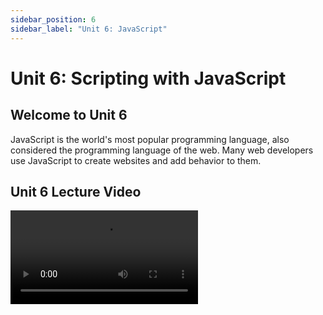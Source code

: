 ```yaml
---
sidebar_position: 6
sidebar_label: "Unit 6: JavaScript"
---
```



# Unit 6: Scripting with JavaScript

## Welcome to Unit 6

JavaScript is the world's most popular programming language, also considered the programming language of the web.
Many web developers use JavaScript to create websites and add behavior to them.

## Unit 6 Lecture Video

<Video src="https://www.youtube.com/embed/Y1sL0tizxDU" />

<Video src="https://www.youtube.com/embed/DHjqpvDnNGE" />
    

## JavaScript

JavaScript is a high-level language and is very similar to many languages you might have used before (Python, Java).
Here's a quick overview of the basics.

### Printing

```javascript
console.log("Hello, World!"); 
// In Web Development, this will actually show up in the developer console. 
// Open the console in Chrome with Cmd+Alt+J (mac) or Ctrl+Shift+J (windows)
```

### Variables

Variables are dynamically-typed, meaning, they don't have a type (like in Python).
Undefined variables have the value `undefined`.
We use the keywords `var`, `let` and `const` to define variables.

| Keyword | Behavior | When to Use |
| --- | --- | --- |
| var | Defines a variable limited in scope to the function. | Don't use var. To learn more, read ["Why don't we use var anymore?"](https://medium.com/@codingsam/awesome-javascript-no-more-var-working-title-999428999994). |
| let | Defines a variable limited in scope to the block. | Use when you need to change the value of the variable later on. |
| const | Defines a variable limited in scope to the block, but its value is constant. | You should always use const unless you need to change the value of the variable later on. |


```javascript
let x = 'hello';
x = 1234;			// the `x` variable can be changed.
const pi = 3.14; 	// the `pi` variable cannot be changed.
```


### Strings
Strings are a collection of characters.
They can be enclosed in either single quotes `' '` or double quotes `" "`.

There are a lot of powerful [built-in string functions](https://developer.mozilla.org/en-US/docs/Web/JavaScript/Reference/Global_Objects/String/charAt) for you to use.
Here are a few popular examples:
```javascript
const clubName = 'icssc';
console.log(className); 				// icssc
console.log(className.length); 			// 5
console.log(className.toUpperCase());	// ICSSC
console.log(className.indexOf('ss')); 	// 2
console.log(className.includes('cs'));	// true
console.log(className.startsWith('i'));	// true
console.log(className.endsWith('sc'));	// true
```

You can also perform string interpolation using backticks `` ` ` ``.
String interpolation is when you inject an expression into a string.
In JavaScript, this is called "template literals".
You can put any expression into the string using a dollar sign and curly brace: `${expression}`.

```javascript
let likes = 5;
console.log('This post has ' + likes + ' likes');	// "This post has 5 likes"
console.log(`This post has ${likes} likes`);		// "This post has 5 likes" <- same but cleaner

// You can also compute expressions inside the string
console.log(`I wish I had ${likes * 10} likes!`)	// "I wish I had 50 likes!"
```

### Arrays

Arrays are almost exactly the same as they are in Python.

```javascript
const array = ['a', 'b', 'c', 1, 2, 3];

console.log(array[2]); 		// "c"
console.log(array.length);	// "6"
array.push('4'); 			// add item to end of the array	
console.log(array);			// "['a', 'b', 'c', 1, 2, 3, '4']"


const str = array.join('-'); // Combine elements into a string
console.log(str);			 // "a-b-c-1-2-3-4"

// get index of an element (first occurrence)
console.log(array.indexOf('x')); // 3

array.reverse();	// Reverse the array
console.log(array);	// "['4', 3, 2, 1, 'c', 'b', 'a']"
```

#### Sorting
Arrays can be sorted with the `.sort()` function. 
By default, `.sort()` will alphabetize the array.

```javascript
const numbers = [2, 3, 4, 1];
numbers.sort(); // [1, 2, 3, 4]
```

However we can customize our sort by providing a `compareFunction`. 
This function takes 2 elements and returns a value that determines how to order the elements.  

| compareFunction(a, b) return value | sort order |
| --- | --- |
| > 0 | sort b before a |
| < 0 | sort a before b |
| === 0 | keep original order of a and b |

> 💡 The use of `===` is intentional here! Check out this [Stack Overflow thread](https://stackoverflow.com/questions/359494/which-equals-operator-vs-should-be-used-in-javascript-comparisons) for an in depth dive on `==` vs `===` in JavaScript.


```javascript
// Sort the list of words ignoring uppercase
const words = ["Water", "fire", "Ice", "ice cream"];
words.sort((a, b) => {
	// .localeCompare helps us compare two strings
	return a.toLowerCase().localeCompare(b.toLowerCase());	
}); // ['fire', 'Ice', 'ice cream', 'Water']

// This is also helpful for sorting objects
const players1 = [{ name: "Chase", points: 2 }, { name: "Raman", points: 3 }]
players1.sort((a, b) => {
	return b.points - a.points;
}); // [{ name: 'Raman', points: 3 }, { name: 'Chase', points: 2 }]
```

#### Advanced Array Functions
JavaScript arrays also have methods that help us create and modify arrays: `.map`, `.filter`, and `.reduce`.
You will use these functions a lot, so **it's important to understand what each does**.

#### Map
The `map()` function creates a new array from an existing one. 
Each element in the array is passed through a function, which returns a value to be added to the new array.
```javascript
const numbers = [1, 2, 3, 4];
const doubled = numbers.map(function(item) {
	return item * 2;
});
console.log(doubled); // [2, 4, 6, 8]
```

#### Filter
The `filter()` function applies a conditional to each element in the array.
If the conditional is true, the element is included in the output array.
```javascript
const numbers = [1, 2, 3, 4];
const evens = numbers.filter(function(item) {
	return item % 2 === 0;
});
console.log(evens); // [2, 4]
```

#### Reduce
The `reduce()` function reduces the values of an array to just one value.
It does so by accumulating a value as it iterates through the array. 
The function takes two parameters: `reduce(callbackFn, initialValue)`.  
- `initialValue` is the intial value of your accumulator.
- `callbackFn` is your 'reducer' function. 
This function takes two parameters, the accumulator and an item. 
For each item in the array, the `callBackFn` is called on the item and returns the updated accumulator.
```javascript
const numbers = [1, 2, 3, 4];

// Callback Function parameters
// 	result 	- the accumulator, which is the returned value of the previous iteration.
// 	item 	- the current item in the array.

// Note: the intial value of the accumulator is set to 0.
const sum = numbers.reduce(function (result, item) { return result + item; }, 0);
console.log(sum); // 10
```

### Conditionals
#### If Statements
For if statements, JavaScript uses parentheses `()` to denote the conditions and curly brackets `{}` to denote code blocks.

```javascript
if (i > 5) {
	console.log('i is bigger than 5');
} else if (i >= 3) {
	console.log('i is between 3 and 5');
} else {
	console.log('i is less than 3');
}
```

#### Ternary Operator
A ternary operator can be used to replace (and simply) an if..else statement in certain situations.
Ternary operators are extremely common in React.

This is the format of the ternary operator: `condition ? trueValue : falseValue`.  
If the condition is true, the `trueValue` will be returned. 
If it is false, the `falseValue` will be returned.

```javascript
// Consider the following if statement
let price;
if (isMember) {
	price = "$2.00";
} else {
	price = "$10.00";
}

// This can be drastically condensed with a ternary operator
price = isMember ? '$2.00' : '$10.00';

// We can also use ternary operators with return statements
function evenOrOdd(number) {
	return number % 2 == 0 ? "Even" : "Odd";
}
```


#### Switch Statements
Switch statements can helpful for simple branching decisions.
Given a value, it will execute the code under the equivalent case.
Trying to write this as a series of if-else statements would get large.

```javascript
switch (name) {
	case 'Aaron':
		console.log('PeterPortal Tech Lead');
		break;
	case 'Alexander':
		console.log('Zotistics Tech Lead');
		break;
	case 'Chase':
	case 'Raman':
		// We can fall-through if two values should be the same
		// Here, 'Chase' and 'Raman' should print the same thing
		console.log('Projects Co-Chair');
		break;
	default:
		console.log("That name isn't in Projects Committee");
		break;
}
```

### Loops

JavaScript uses curly brackets `{}` to denote code blocks loops. 

```javascript
for (let x = 0; x < 5; x++) {
	console.log(x);
}
while (true) {
	console.log("repeat");
}
```

We can also use for-each loops in javascript, but only for arrays. 
This is similar to the map, filter and reduce function mentioned in the previous section. 
This uses a callback function, more on this [later](#callback-functions).
```javascript
const array = ["one", "two", "three"]
array.forEach(function (item, index) { // notice how a function is passed into forEach function call.
  console.log(item, index);
});
```

In fact, JavaScript also has something cool called a for-of loop. 
This lets us loop through iterables like strings and arrays.
```javascript
const str = "fellowship"
for (const element of str) {
  console.log(element);
}
```

### Objects

Similar to Python Dictionaries, these are an unordered set of key-value pairs. 
Unlike python, you don't need quotes around the keys. 

```javascript
const ages = {alice:40, bob:35, charles:13}
const things = {num:12, dog:'woof', list:[1,2,3]}

// both of these work!
console.log(ages["alice"]); // 40
console.log(ages.bob); // 35
```

### Functions
Define the `sayHello` function that takes in two parameters, `firstName`, and `lastName`.  
In JavaScript, parameters are optional. 

```javascript
function sayHello(firstName, lastName) {
	return "Hello, " + firstName + " " + lastName;
}

console.log(sayHello("Raman", "Gupta")); // Hello, Raman Gupta
console.log(sayHello()); // Hello, undefined undefined
```

#### Arrow Functions
Arrow functions are a newer feature of JavaScript, and let us write functions with much shorter syntax. 
```javascript
const otherSayHello = (firstName, lastName) => {
	return "Hello, " + firstName + " " + lastName;
};
```

In an arrow function, the arguments are defined in the parenthesis (in this case `firstName` and `lastName`) and the function body is defined in the curly brackets after the arrow, hence the name.

Arrow functions return a value by default, so if it only requires one statement to write the function, we can cut it even shorter by removing the brackets and the `return` keyword. 

```javascript
const otherSayHello = (firstName, lastName) => "Hello, " + firstName + " " + lastName;
```


#### Callback Functions

Functions are objects, and can be passed as arguments to other function calls. 

```javascript
//Iterate through an array
let array = ['a','b','c'];
let printItem = function(item) {
 console.log(item);
}
array.forEach(printItem);
```

#### Anonymous Functions
We can use anonymous functions to reduce how much code we write even more. 
This way we don't have to give each function a name.
```javascript
array.forEach(function(item) {
 console.log(item);
});
```

### Documentation
If JavaScript is new to you, or you are curious, it might be helpful to check out the official documentation. 
It has tutorials, examples, and a reference to JavaScript syntax/features. 
There's so much more that we haven't covered on how JavaScript works. 

[JavaScript Documentation](https://developer.mozilla.org/en-US/docs/Web/JavaScript)

## Setting up JavaScript and Node.js
We will be using `nvm` to install Node.
Nvm makes it easier to jump between versions of node, which you will need for some projects. 

### Node.js

Open up your terminal and run this command. 

```bash
curl -o- https://raw.githubusercontent.com/nvm-sh/nvm/v0.39.1/install.sh | bash
```

Close and re-open your terminal, and nvm will be installed. 

We will be using version 16.13.2 of node so run these commands. 

```bash
nvm install node
nvm install v16.13.2
```

You can check node is installed with this command. 

```bash
node --version
```

Before we start using Node.js, what is it? 
Node.js is a JavaScript runtime environment that lets us execute JavaScript code outside of a web browser. 
It will also let us use server-side scripting, which makes web development a lot easier.
We will dive a little deeper into this in the upcoming units.
There's a lot more to talk about, and we can't fit it all into this one unit. 
If you want to learn more, you can find many resources online. 

### Running JavaScript

Once node is installed, we can run our own JavaScript code on our computer. 
Create a new file with the `.js` file extension. 
Add this to the file: 

```javascript
// hello.js
console.log("Hello, World!")
```

Go back to your terminal, and we can run these files with a simple command. `node <name_of_file>`
```bash
node hello.js
> Hello, World!
```

## Assignment

This unit's assignment is to complete a series of programming problems use Javascript.

**Required Tasks**
- Fork the [javascript-practice](https://github.com/icssc/javascript-practice) GitHub Repository.
- Solve each challenge in the /problems folder and push your code to GitHub.


### Submission

Complete the [Google Form](https://forms.gle/qQyrAuwojkVmWjEG8)

<iframe src="https://docs.google.com/forms/d/e/1FAIpQLSe1bJzI7j6V1at3LZLs7c-NzsrzbIHYpel4k3B58vc9tMviaQ/viewform?embedded=true" width="100%" height="1116" frameborder="0" marginheight="0" marginwidth="0">Loading…</iframe>

## External Resources

JavaScript

- [https://developer.mozilla.org/en-US/docs/Web/JavaScript](https://developer.mozilla.org/en-US/docs/Web/JavaScript)
- [https://www.w3schools.com/js/default.asp](https://www.w3schools.com/js/default.asp)

JavaScript Array Functions
- [FireShip .map in 100 seconds](https://www.youtube.com/watch?v=DC471a9qrU4)
- [FireShip .reduce in 100 seconds](https://www.youtube.com/watch?v=tVCYa_bnITg)


